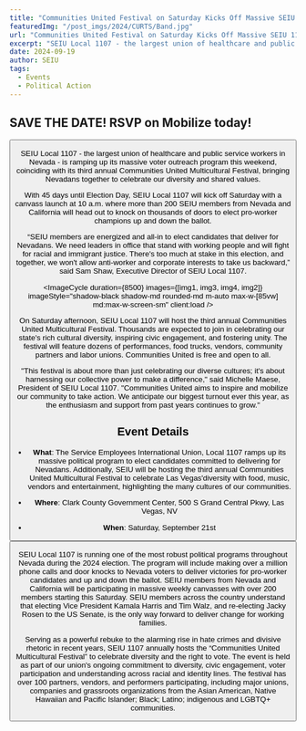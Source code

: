 ---
title: "Communities United Festival on Saturday Kicks Off Massive SEIU 1107 Voter Outreach Program to Win Nevada, Celebrates Las Vegas' Diversity"
featuredImg: "/post_imgs/2024/CURTS/Band.jpg"
url: "Communities United Festival on Saturday Kicks Off Massive SEIU 1107 Voter Outreach Program to Win Nevada, Celebrates Las Vegas' Diversity"
excerpt: "SEIU Local 1107 - the largest union of healthcare and public service workers in Nevada - is ramping up its massive voter outreach program this weekend, coinciding with its third annual Communities United Multicultural Festival, bringing Nevadans together to celebrate our diversity and shared values."
date: 2024-09-19
author: SEIU
tags:
  - Events
  - Political Action
---



<h2 class="text-2xl font-bold text-center">
        SAVE THE DATE! RSVP on Mobilize today!
</h2>

<Button
  text="RSVP on Mobilize"
  styling="m-auto text-white hover:scale-110 bg-honey-flower-800 hover:bg-honey-flower-950 active:bg-purple-darkest"
  href="https://www.mobilize.us/seiunevada/event/643057/"
  target="_blank"
/>

SEIU Local 1107 - the largest union of healthcare and public service workers in Nevada - is ramping up its massive voter outreach program this weekend, coinciding with its third annual Communities United Multicultural Festival, bringing Nevadans together to celebrate our diversity and shared values.

With 45 days until Election Day, SEIU Local 1107 will kick off Saturday with a canvass launch at 10 a.m. where more than 200 SEIU members from Nevada and California will head out to knock on thousands of doors to elect pro-worker champions up and down the ballot.

“SEIU members are energized and all-in to elect candidates that deliver for Nevadans. We need leaders in office that stand with working people and will fight for racial and immigrant justice. There's too much at stake in this election, and together, we won't allow anti-worker and corporate interests to take us backward,” said Sam Shaw, Executive Director of SEIU Local 1107.

<ImageCycle duration={8500} images={[img1, img3, img4, img2]} imageStyle="shadow-black shadow-md rounded-md m-auto max-w-[85vw] md:max-w-screen-sm" client:load />

On Saturday afternoon, SEIU Local 1107 will host the third annual Communities United Multicultural Festival. Thousands are expected to join in celebrating our state's rich cultural diversity, inspiring civic engagement, and fostering unity. The festival will feature dozens of performances, food trucks, vendors, community partners and labor unions. Communities United is free and open to all.

"This festival is about more than just celebrating our diverse cultures; it's about harnessing our collective power to make a difference," said Michelle Maese, President of SEIU Local 1107. "Communities United aims to inspire and mobilize our community to take action. We anticipate our biggest turnout ever this year, as the enthusiasm and support from past years continues to grow." 

## Event Details

* **What**: The Service Employees International Union, Local 1107 ramps up its massive political program to elect candidates committed to delivering for Nevadans. Additionally, SEIU will be hosting the third annual Communities United Multicultural Festival to celebrate Las Vegas'diversity with food, music, vendors and entertainment, highlighting the many cultures of our communities.

* **Where**: Clark County Government Center, 500 S Grand Central Pkwy, Las Vegas, NV

* **When**: Saturday, September 21st

<Button
  text="RSVP on Mobilize"
  styling="m-auto text-white hover:scale-110 bg-honey-flower-800 hover:bg-honey-flower-950 active:bg-purple-darkest"
  href="https://www.mobilize.us/seiunevada/event/643057/"
  target="_blank"
/>

SEIU Local 1107 is running one of the most robust political programs throughout Nevada during 
the 2024 election. The program will include making over a million phone calls and door knocks 
to Nevada voters to deliver victories for pro-worker candidates and up and down the ballot. 
SEIU members from Nevada and California will be participating in massive weekly canvasses 
with over 200 members starting this Saturday. SEIU members across the country understand 
that electing Vice President Kamala Harris and Tim Walz, and re-electing Jacky Rosen to the 
US Senate, is the only way forward to deliver change for working families.  

Serving as a powerful rebuke to the alarming rise in hate crimes and divisive rhetoric in recent 
years, SEIU 1107 annually hosts the “Communities United Multicultural Festival” to 
celebrate diversity and the right to vote. The event is held as part of our union's ongoing 
commitment to diversity, civic engagement, voter participation and understanding across racial 
and identity lines. The festival has over 100 partners, vendors, and performers participating, 
including major unions, companies and grassroots organizations from the Asian American, 
Native Hawaiian and Pacific Islander; Black; Latino; indigenous and LGBTQ+ communities.


